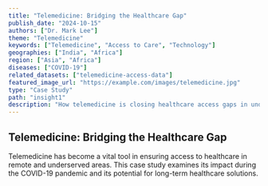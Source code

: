 ```yaml
---
title: "Telemedicine: Bridging the Healthcare Gap"
publish_date: "2024-10-15"
authors: ["Dr. Mark Lee"]
theme: "Telemedicine"
keywords: ["Telemedicine", "Access to Care", "Technology"]
geographies: ["India", "Africa"]
region: ["Asia", "Africa"]
diseases: ["COVID-19"]
related_datasets: ["telemedicine-access-data"]
featured_image_url: "https://example.com/images/telemedicine.jpg"
type: "Case Study"
path: "insight1"
description: "How telemedicine is closing healthcare access gaps in underserved regions."
---
```


## Telemedicine: Bridging the Healthcare Gap

Telemedicine has become a vital tool in ensuring access to healthcare in remote and underserved areas. This case study examines its impact during the COVID-19 pandemic and its potential for long-term healthcare solutions.
